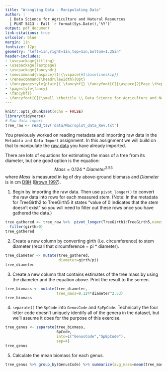 ```yaml
---
title: "Wrangling Data - Manipulating Data"
author: |
  | Data Science for Agriculture and Natural Resources
  | PLNT 5413 - Fall `r format(Sys.Date(),'%Y')`
output: pdf_document
link-citations: true
urlcolor: blue
margin: 1in
fontsize: 12pt
geometry: "left=1in,right=1in,top=1in,bottom=1.25in"
header-includes:
- \usepackage{titling}
- \usepackage{lastpage}
- \usepackage{fancyhdr}
- \newcommand{\aspace}[1]{\vspace{#1\baselineskip}}
- \renewcommand{\headrulewidth}{0pt}
- \fancypagestyle{plain}{ \fancyhf{} \fancyfoot[C]{\aspace{2}Page \thepage~of~\pageref{LastPage}} }
- \pagestyle{fancy}
- \fancyhf{}
- \fancyfoot[C]{\small \thetitle \\ Data Science for Agriculture and Natural Resources\\PLNT 5413 - Fall `r format(Sys.Date(),'%Y')`\\ Page \thepage~of~\pageref{LastPage}}
---
```


```r
knitr::opts_chunk$set(echo = FALSE)
library(tidyverse)
# Raw data import
tree_raw <- read_tsv('data/Macroplot_data_Rev.txt')
```

You previously worked on reading metadata and importing raw data in the `Metadata and Data Import` assignment. In this assignment we will build on that to manipulate the [raw data](https://canvas.okstate.edu/courses/109158/files/12019188) you have already imported.

There are lots of equations for estimating the mass of a tree from its diameter, but one good option is the equation: $$ Mass = 0.124 * Diameter^{2.53}$$ where $Mass$ is measured in kg of dry above-ground biomass and $Diameter$ is in cm [DBH](https://en.wikipedia.org/wiki/Diameter_at_breast_height) ([Brown 1997](http://www.fao.org/docrep/W4095E/W4095E00.htm)).

1. Begin by importing the raw data. Then use `pivot_longer()` to convert the raw data into rows for each measured stem. (Note: In the metadata for TreeGirth2 to TreeGirth5 it states "value of 0 indicates that the stem doesn't exist" so you will need to filter out these rows once you have gathered the data.)

```r

tree_gathered <- tree_raw %>%  pivot_longer(TreeGirth1:TreeGirth5,names_to='stem',values_to='girth') %>%
  filter(girth>0)
tree_gathered

```

2. Create a new column by converting girth (i.e. circumference) to stem diameter (recall that circumference = pi * diameter).

```r
tree_diameter <- mutate(tree_gathered,
                        diameter=girth/pi)
tree_diameter
```

3. Create a new column that contains estimates of the tree mass by using the diameter and the equation above. Print the result to the screen.

```r
tree_biomass <- mutate(tree_diameter,
                       tree_mass=0.124*diameter^2.53)
tree_biomass
```

4. `separate()` the `SpCode` into `GenusCode` and `SpEpCode`. Technically the four letter code doesn’t uniquely identify all of the genera in the dataset, but we’ll assume it does for the purpose of this exercise.

```r
tree_genus <- separate(tree_biomass,
                       SpCode,
                       into=c("GenusCode","SpEpCode"),
                       sep=4)
tree_genus
```


5. Calculate the mean biomass for each genus.

```r
tree_genus %>% group_by(GenusCode) %>% summarize(avg_mass=mean(tree_mass,na.rm=TRUE))
```